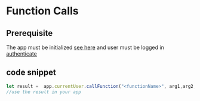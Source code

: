 # Function Calls

## Prerequisite
The app must be initialized [see here](/web-sdk/getting_started) and user must be logged in [authenticate](/web-sdk/authentication)



## code snippet
```js
let result =  app.currentUser.callFunction("<functionName>", arg1,arg2, ... )
//use the result in your app
```